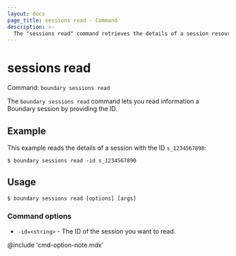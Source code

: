 ```yaml
---
layout: docs
page_title: sessions read - Command
description: >-
  The "sessions read" command retrieves the details of a session resources.
---
```


# sessions read

Command: `boundary sessions read`

The `boundary sessions read` command lets you read information a Boundary session by providing the ID.

## Example

This example reads the details of a session with the ID `s_1234567890`:

```shell-session
$ boundary sessions read -id s_1234567890
```

## Usage

<CodeBlockConfig hideClipboard>

```shell-session
$ boundary sessions read [options] [args]
```

</CodeBlockConfig>

### Command options

- `-id=<string>` - The ID of the session you want to read.

@include 'cmd-option-note.mdx'